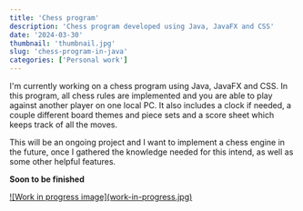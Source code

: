 ```yaml
---
title: 'Chess program'
description: 'Chess program developed using Java, JavaFX and CSS'
date: '2024-03-30'
thumbnail: 'thumbnail.jpg'
slug: 'chess-program-in-java'
categories: ['Personal work']
---
```


I'm currently working on a chess program using Java, JavaFX and CSS. In this program, all chess rules are implemented and you are able to play against another player on one local PC. It also includes a clock if needed, a couple different board themes and piece sets and a score sheet which keeps track of all the moves.

This will be an ongoing project and I want to implement a chess engine in the future, once I gathered the knowledge needed for this intend, as well as some other helpful features.

<span className="text-red-600"><b>Soon to be finished</b></span>

<div className="md:mt-15 mt-10 xl:mt-20">
  <a href="/work/chess-program/work-in-progress.jpg" className="item">
    ![Work in progress image](work-in-progress.jpg)
  </a>
</div>
